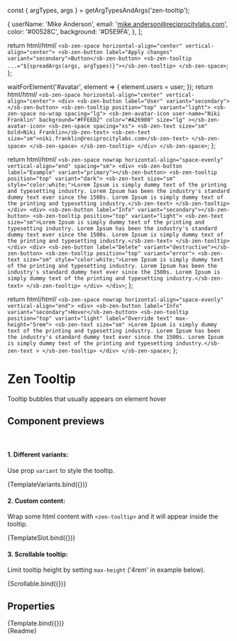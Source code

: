 const { argTypes, args } = getArgTypesAndArgs('zen-tooltip');

<Meta title="Notifications/Tooltip" component="zen-tooltip" argTypes={argTypes} />

  {
    userName: 'Mike Anderson',
    email: 'mike.anderson@reciprocitylabs.com',
    color: '#00528C',
    background: '#D5E9FA',
  },
];

  return html/*html*/ `
    <sb-zen-space horizontal-align="center" vertical-align="center">
      <sb-zen-button label="Apply changes" variant="secondary">Button</sb-zen-button>
      <sb-zen-tooltip ...="${spreadArgs(args, argTypes)}"></sb-zen-tooltip>
    </sb-zen-space>
  `;
};

  waitForElement('#avatar', element => {
    element.users = user;
  });
  return html/*html*/ `
    <sb-zen-space horizontal-align="center" vertical-align="center">
      <div>
        <sb-zen-button label="User" variant="secondary"></sb-zen-button>
        <sb-zen-tooltip position="top" variant="light">
          <sb-zen-space no-wrap spacing="lg">
            <sb-zen-avatar-icon
              user-name="Niki Franklin"
              background="#FFEED2"
              color="#A26900"
              size="lg"
            ></sb-zen-avatar-icon>
            <sb-zen-space spacing="xs">
              <sb-zen-text size="sm" bold>Niki Franklin</sb-zen-text>
              <sb-zen-text size="sm">niki.franklin@reciprocitylabs.com</sb-zen-text>
            </sb-zen-space>
          </sb-zen-space>
        </sb-zen-tooltip>
      </div>
    </sb-zen-space>
  `;
};

  return html/*html*/ `
    <sb-zen-space nowrap horizontal-align="space-evenly" vertical-align="end" spacing="sm">
      <div>
          <sb-zen-button label="Example" variant="primary"></sb-zen-button>
          <sb-zen-tooltip position="top" variant="dark">
            <sb-zen-text size="sm" style="color:white;">Lorem Ipsum is simply dummy text of the printing and typesetting industry. Lorem Ipsum has been the industry's standard dummy text ever since the 1500s. Lorem Ipsum is simply dummy text of the printing and typesetting industry.</sb-zen-text>
         </sb-zen-tooltip>
      </div>
      <div>
        <sb-zen-button label="Info" variant="secondary"></sb-zen-button>
        <sb-zen-tooltip position="top" variant="light">
           <sb-zen-text size="sm">Lorem Ipsum is simply dummy text of the printing and typesetting industry. Lorem Ipsum has been the industry's standard dummy text ever since the 1500s. Lorem Ipsum is simply dummy text of the printing and typesetting industry.</sb-zen-text>
        </sb-zen-tooltip>
      </div>
      <div>
        <sb-zen-button label="Delete" variant="destructive"></sb-zen-button>
        <sb-zen-tooltip position="top" variant="error">
            <sb-zen-text size="sm" style="color:white;">Lorem Ipsum is simply dummy text of the printing and typesetting industry. Lorem Ipsum has been the industry's standard dummy text ever since the 1500s. Lorem Ipsum is simply dummy text of the printing and typesetting industry.</sb-zen-text>
        </sb-zen-tooltip>
      </div>
    </div>
  `;
};

  return html/*html*/ `
    <sb-zen-space nowrap horizontal-align="space-evenly" vertical-align="end">
      <div>
        <sb-zen-button label="Info" variant="secondary">Hover</sb-zen-button>
        <sb-zen-tooltip position="top" variant="light" label="Override text" max-height="5rem">
          <sb-zen-text size="sm"
            >Lorem Ipsum is simply dummy text of the printing and typesetting industry. Lorem Ipsum has been the
            industry's standard dummy text ever since the 1500s. Lorem Ipsum is simply dummy text of the printing and
            typesetting industry.</sb-zen-text
          >
        </sb-zen-tooltip>
      </div>
    </sb-zen-space>
  `;
};

# Zen Tooltip

Tooltip bubbles that usually appears on element hover

## Component previews

<br />

#### 1. Different variants:

Use prop `variant` to style the tooltip.

<Canvas>
  <Story name="variant">{TemplateVariants.bind({})}</Story>
</Canvas>

#### 2. Custom content:

Wrap some html content with `<zen-tooltip>` and it will appear inside the tooltip.

<Canvas>
  <Story name="slot">{TemplateSlot.bind({})}</Story>
</Canvas>

#### 3. Scrollable tooltip:

Limit tooltip height by setting `max-height` ('4rem' in example below).

<Canvas>
  <Story name="scrollable">{Scrollable.bind({})}</Story>
</Canvas>

## Properties

<Canvas>
  <Story
    name="default"
    args={{
      ...args,
      position: 'top',
      variant: 'dark',
      label: 'The Manager can edit and create in the context of the PCI-DSS framework.',
      offset: 10,
    }}
  >
    {Template.bind({})}
  </Story>
</Canvas>

<ArgsTable story="default" />

<div class="stencildoc" />
<Description>{Readme}</Description>
